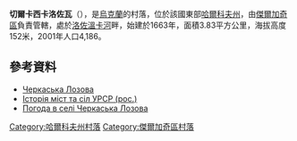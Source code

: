 {{coord|50|6|50|N|36|13|18|E|scale:100000_region:UA|display=title}}

'''切爾卡西卡洛佐瓦'''（{{lang-uk|Черкаська Лозова}}），是[[烏克蘭|烏克蘭]]的村落，位於該國東部[[哈爾科夫州|哈爾科夫州]]，由[[傑爾加奇區_(烏克蘭)|傑爾加奇區]]負責管轄，處於[[洛佐溫卡河|洛佐溫卡河]]畔，始建於1663年，面積3.83平方公里，海拔高度152米，2001年人口4,186。

==參考資料==
* [http://w1.c1.rada.gov.ua/pls/z7502/A005?rdat1=09.01.2009&rf7571=32994 Черкаська Лозова]{{dead link|date=2017年11月 |bot=InternetArchiveBot |fix-attempted=yes }}
* [https://web.archive.org/web/20110101042358/http://www.igsu.org.ua/Harkovskja.obl/Dergaczevskij.rajon/CZerkasskaja_Lozovaja.html Історія міст та сіл УРСР (рос.)]
* [http://weather.in.ua/ua/har'kovskaja/28270 Погода в селі Черкаська Лозова]{{Wayback|url=http://weather.in.ua/ua/har%27kovskaja/28270 |date=20200807123508 }}

{{DEFAULTSORT:Черкаська Лозова}}
[[Category:哈爾科夫州村落|Category:哈爾科夫州村落]]
[[Category:傑爾加奇區村落|Category:傑爾加奇區村落]]


{{Kharkiv-geo-stub}}